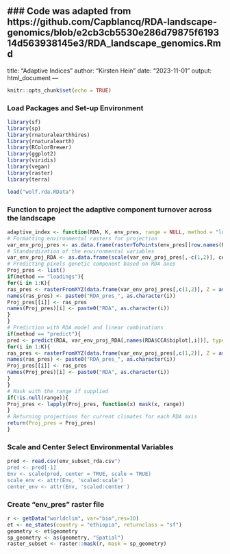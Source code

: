 ### Code was adapted from https://github.com/Capblancq/RDA-landscape-genomics/blob/e2cb3cb5530e286d79875f619314d563938145e3/RDA_landscape_genomics.Rmd
---
title: "Adaptive Indices"
author: "Kirsten Hein"
date: "2023-11-01"
output: html_document
---

```r
knitr::opts_chunk$set(echo = TRUE)
```

### Load Packages and Set-up Environment
```r
library(sf)
library(sp)
library(rnaturalearthhires)
library(rnaturalearth)
library(RColorBrewer)
library(ggplot2)
library(viridis)
library(vegan)
library(raster)
library(terra)

load("wolf.rda.RData")

```



### Function to project the adaptive component turnover across the landscape
```r
adaptive_index <- function(RDA, K, env_pres, range = NULL, method = "loadings", scale_env, center_env){
# Formatting environmental rasters for projection
var_env_proj_pres <- as.data.frame(rasterToPoints(env_pres[[row.names(RDA$CCA$biplot)]]))
# Standardization of the environmental variables
var_env_proj_RDA <- as.data.frame(scale(var_env_proj_pres[,-c(1,2)], center_env[row.names(RDA$CCA$biplot)], scale_env[row.names(RDA$CCA$biplot)]))
# Predicting pixels genetic component based on RDA axes
Proj_pres <- list()
if(method == "loadings"){
for(i in 1:K){
ras_pres <- rasterFromXYZ(data.frame(var_env_proj_pres[,c(1,2)], Z = as.vector(apply(var_env_proj_RDA[,names(RDA$CCA$biplot[,i])], 1, function(x) sum( x * RDA$CCA$biplot[,i])))), crs = crs(env_pres))
names(ras_pres) <- paste0("RDA_pres_", as.character(i))
Proj_pres[[i]] <- ras_pres
names(Proj_pres)[i] <- paste0("RDA", as.character(i))
}
}
# Prediction with RDA model and linear combinations
if(method == "predict"){
pred <- predict(RDA, var_env_proj_RDA[,names(RDA$CCA$biplot[,i])], type = "lc")
for(i in 1:K){
ras_pres <- rasterFromXYZ(data.frame(var_env_proj_pres[,c(1,2)], Z = as.vector(pred[,i])), crs = crs(env_pres))
names(ras_pres) <- paste0("RDA_pres_", as.character(i))
Proj_pres[[i]] <- ras_pres
names(Proj_pres)[i] <- paste0("RDA", as.character(i))
}
}
# Mask with the range if supplied
if(!is.null(range)){
Proj_pres <- lapply(Proj_pres, function(x) mask(x, range))
}
# Returning projections for current climates for each RDA axis
return(Proj_pres = Proj_pres)
}
```


### Scale and Center Select Environmental Variables
```r
pred <- read.csv(env_subset_rda.csv")
pred <- pred[-1]
Env <- scale(pred, center = TRUE, scale = TRUE)
scale_env <- attr(Env, 'scaled:scale')
center_env <- attr(Env, 'scaled:center')
```


### Create "env_pres" raster file
```r
r <- getData("worldclim", var="bio",res=10)
et <- ne_states(country = "ethiopia", returnclass = "sf")
geometry <- et$geometry
sp_geometry <- as(geometry, "Spatial")
raster_subset <- raster::mask(r, mask = sp_geometry)
```
